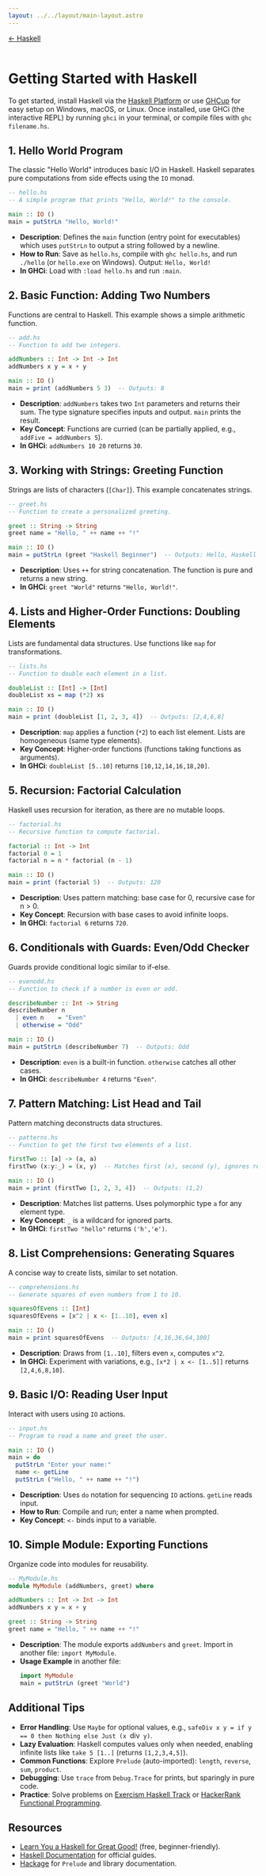 ```yaml
---
layout: ../../layout/main-layout.astro
---
```

<a href="/haskell">← Haskell</a> <br /> <br />

# Getting Started with Haskell

To get started, install Haskell via the [Haskell Platform](https://www.haskell.org/platform/) or use [GHCup](https://www.haskell.org/ghcup/) for easy setup on Windows, macOS, or Linux. Once installed, use GHCi (the interactive REPL) by running `ghci` in your terminal, or compile files with `ghc filename.hs`.

## 1. Hello World Program
The classic "Hello World" introduces basic I/O in Haskell. Haskell separates pure computations from side effects using the `IO` monad.

```haskell
-- hello.hs
-- A simple program that prints "Hello, World!" to the console.

main :: IO ()
main = putStrLn "Hello, World!"
```

- **Description**: Defines the `main` function (entry point for executables) which uses `putStrLn` to output a string followed by a newline.
- **How to Run**: Save as `hello.hs`, compile with `ghc hello.hs`, and run `./hello` (or `hello.exe` on Windows). Output: `Hello, World!`
- **In GHCi**: Load with `:load hello.hs` and run `:main`.

## 2. Basic Function: Adding Two Numbers
Functions are central to Haskell. This example shows a simple arithmetic function.

```haskell
-- add.hs
-- Function to add two integers.

addNumbers :: Int -> Int -> Int
addNumbers x y = x + y

main :: IO ()
main = print (addNumbers 5 3)  -- Outputs: 8
```

- **Description**: `addNumbers` takes two `Int` parameters and returns their sum. The type signature specifies inputs and output. `main` prints the result.
- **Key Concept**: Functions are curried (can be partially applied, e.g., `addFive = addNumbers 5`).
- **In GHCi**: `addNumbers 10 20` returns `30`.

## 3. Working with Strings: Greeting Function
Strings are lists of characters (`[Char]`). This example concatenates strings.

```haskell
-- greet.hs
-- Function to create a personalized greeting.

greet :: String -> String
greet name = "Hello, " ++ name ++ "!"

main :: IO ()
main = putStrLn (greet "Haskell Beginner")  -- Outputs: Hello, Haskell Beginner!
```

- **Description**: Uses `++` for string concatenation. The function is pure and returns a new string.
- **In GHCi**: `greet "World"` returns `"Hello, World!"`.

## 4. Lists and Higher-Order Functions: Doubling Elements
Lists are fundamental data structures. Use functions like `map` for transformations.

```haskell
-- lists.hs
-- Function to double each element in a list.

doubleList :: [Int] -> [Int]
doubleList xs = map (*2) xs

main :: IO ()
main = print (doubleList [1, 2, 3, 4])  -- Outputs: [2,4,6,8]
```

- **Description**: `map` applies a function (`*2`) to each list element. Lists are homogeneous (same type elements).
- **Key Concept**: Higher-order functions (functions taking functions as arguments).
- **In GHCi**: `doubleList [5..10]` returns `[10,12,14,16,18,20]`.

## 5. Recursion: Factorial Calculation
Haskell uses recursion for iteration, as there are no mutable loops.

```haskell
-- factorial.hs
-- Recursive function to compute factorial.

factorial :: Int -> Int
factorial 0 = 1
factorial n = n * factorial (n - 1)

main :: IO ()
main = print (factorial 5)  -- Outputs: 120
```

- **Description**: Uses pattern matching: base case for 0, recursive case for n > 0.
- **Key Concept**: Recursion with base cases to avoid infinite loops.
- **In GHCi**: `factorial 6` returns `720`.

## 6. Conditionals with Guards: Even/Odd Checker
Guards provide conditional logic similar to if-else.

```haskell
-- evenodd.hs
-- Function to check if a number is even or odd.

describeNumber :: Int -> String
describeNumber n
  | even n    = "Even"
  | otherwise = "Odd"

main :: IO ()
main = putStrLn (describeNumber 7)  -- Outputs: Odd
```

- **Description**: `even` is a built-in function. `otherwise` catches all other cases.
- **In GHCi**: `describeNumber 4` returns `"Even"`.

## 7. Pattern Matching: List Head and Tail
Pattern matching deconstructs data structures.

```haskell
-- patterns.hs
-- Function to get the first two elements of a list.

firstTwo :: [a] -> (a, a)
firstTwo (x:y:_) = (x, y)  -- Matches first (x), second (y), ignores rest (_)

main :: IO ()
main = print (firstTwo [1, 2, 3, 4])  -- Outputs: (1,2)
```

- **Description**: Matches list patterns. Uses polymorphic type `a` for any element type.
- **Key Concept**: `_` is a wildcard for ignored parts.
- **In GHCi**: `firstTwo "hello"` returns `('h','e')`.

## 8. List Comprehensions: Generating Squares
A concise way to create lists, similar to set notation.

```haskell
-- comprehensions.hs
-- Generate squares of even numbers from 1 to 10.

squaresOfEvens :: [Int]
squaresOfEvens = [x^2 | x <- [1..10], even x]

main :: IO ()
main = print squaresOfEvens  -- Outputs: [4,16,36,64,100]
```

- **Description**: Draws from `[1..10]`, filters even `x`, computes `x^2`.
- **In GHCi**: Experiment with variations, e.g., `[x*2 | x <- [1..5]]` returns `[2,4,6,8,10]`.

## 9. Basic I/O: Reading User Input
Interact with users using `IO` actions.

```haskell
-- input.hs
-- Program to read a name and greet the user.

main :: IO ()
main = do
  putStrLn "Enter your name:"
  name <- getLine
  putStrLn ("Hello, " ++ name ++ "!")
```

- **Description**: Uses `do` notation for sequencing `IO` actions. `getLine` reads input.
- **How to Run**: Compile and run; enter a name when prompted.
- **Key Concept**: `<-` binds input to a variable.

## 10. Simple Module: Exporting Functions
Organize code into modules for reusability.

```haskell
-- MyModule.hs
module MyModule (addNumbers, greet) where

addNumbers :: Int -> Int -> Int
addNumbers x y = x + y

greet :: String -> String
greet name = "Hello, " ++ name ++ "!"
```

- **Description**: The module exports `addNumbers` and `greet`. Import in another file: `import MyModule`.
- **Usage Example** in another file:
  ```haskell
  import MyModule
  main = putStrLn (greet "World")
  ```

## Additional Tips
- **Error Handling**: Use `Maybe` for optional values, e.g., `safeDiv x y = if y == 0 then Nothing else Just (x `div` y)`.
- **Lazy Evaluation**: Haskell computes values only when needed, enabling infinite lists like `take 5 [1..]` (returns `[1,2,3,4,5]`).
- **Common Functions**: Explore `Prelude` (auto-imported): `length`, `reverse`, `sum`, `product`.
- **Debugging**: Use `trace` from `Debug.Trace` for prints, but sparingly in pure code.
- **Practice**: Solve problems on [Exercism Haskell Track](https://exercism.org/tracks/haskell) or [HackerRank Functional Programming](https://www.hackerrank.com/domains/functional-programming).

## Resources
- [Learn You a Haskell for Great Good!](http://learnyouahaskell.com/) (free, beginner-friendly).
- [Haskell Documentation](https://www.haskell.org/documentation/) for official guides.
- [Hackage](https://hackage.haskell.org/) for `Prelude` and library documentation.